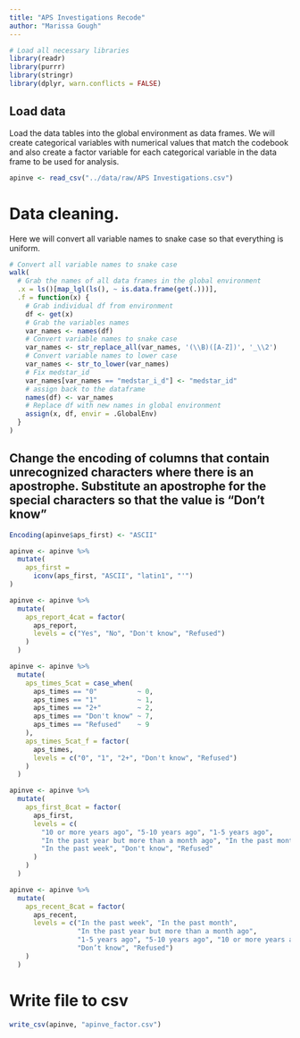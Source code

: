 ```yaml
---
title: "APS Investigations Recode"
author: "Marissa Gough"
---
```


```r
# Load all necessary libraries
library(readr)
library(purrr)
library(stringr)
library(dplyr, warn.conflicts = FALSE)
```

## Load data

Load the data tables into the global environment as data frames. We will create categorical variables with numerical values that match the codebook and also create a factor variable for each categorical variable in the data frame to be used for analysis.

```r
apinve <- read_csv("../data/raw/APS Investigations.csv")
```

# Data cleaning.

Here we will convert all variable names to snake case so that everything is uniform.

```r
# Convert all variable names to snake case
walk(
  # Grab the names of all data frames in the global environment
  .x = ls()[map_lgl(ls(), ~ is.data.frame(get(.)))],
  .f = function(x) {
    # Grab individual df from environment
    df <- get(x)
    # Grab the variables names
    var_names <- names(df)
    # Convert variable names to snake case
    var_names <- str_replace_all(var_names, '(\\B)([A-Z])', '_\\2')
    # Convert variable names to lower case
    var_names <- str_to_lower(var_names)
    # Fix medstar_id
    var_names[var_names == "medstar_i_d"] <- "medstar_id"
    # assign back to the dataframe
    names(df) <- var_names
    # Replace df with new names in global environment
    assign(x, df, envir = .GlobalEnv)
  }
)
```

## Change the encoding of columns that contain unrecognized characters where there is an apostrophe. Substitute an apostrophe for the special characters so that the value is "Don't know"

```r
Encoding(apinve$aps_first) <- "ASCII"

apinve <- apinve %>%
  mutate(
    aps_first = 
      iconv(aps_first, "ASCII", "latin1", "'")
)
```

```r
apinve <- apinve %>%
  mutate(
    aps_report_4cat = factor(
      aps_report,
      levels = c("Yes", "No", "Don't know", "Refused")
    )
  )
```

```r
apinve <- apinve %>%
  mutate(
    aps_times_5cat = case_when(
      aps_times == "0"          ~ 0,
      aps_times == "1"          ~ 1,
      aps_times == "2+"         ~ 2,
      aps_times == "Don't know" ~ 7,
      aps_times == "Refused"    ~ 9
    ),
    aps_times_5cat_f = factor(
      aps_times,
      levels = c("0", "1", "2+", "Don't know", "Refused")
    )
  )
```

```r
apinve <- apinve %>%
  mutate(
    aps_first_8cat = factor(
      aps_first,
      levels = c(
        "10 or more years ago", "5-10 years ago", "1-5 years ago", 
        "In the past year but more than a month ago", "In the past month", 
        "In the past week", "Don't know", "Refused"
      )
    )
  )
```

```r
apinve <- apinve %>%
  mutate(
    aps_recent_8cat = factor(
      aps_recent,
      levels = c("In the past week", "In the past month",
                 "In the past year but more than a month ago",
                 "1-5 years ago", "5-10 years ago", "10 or more years ago",
                 "Don’t know", "Refused")
    )
  )
```

# Write file to csv

```r
write_csv(apinve, "apinve_factor.csv")
```

